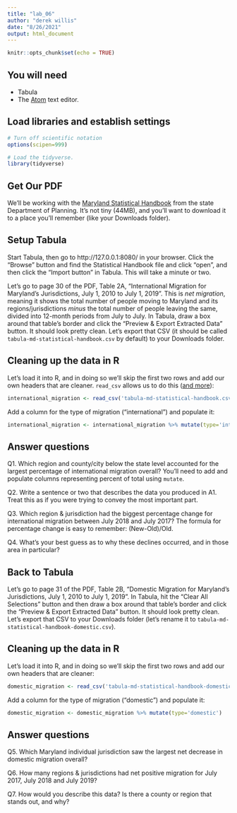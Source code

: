 ```yaml
---
title: "lab_06"
author: "derek willis"
date: "8/26/2021"
output: html_document
---
```


```r
knitr::opts_chunk$set(echo = TRUE)
```

## You will need

* Tabula
* The [Atom](https://atom.io/) text editor.

## Load libraries and establish settings
```r
# Turn off scientific notation
options(scipen=999)

# Load the tidyverse.
library(tidyverse)
```

## Get Our PDF

We'll be working with the [Maryland Statistical Handbook](https://planning.maryland.gov/MSDC/Documents/md-statistical-handbook.pdf) from the state Department of Planning. It's not tiny (44MB), and you'll want to download it to a place you'll remember (like your Downloads folder).

## Setup Tabula

Start Tabula, then go to http://127.0.0.1:8080/ in your browser. Click the "Browse" button and find the Statistical Handbook file and click "open", and then click the "Import button" in Tabula. This will take a minute or two.

Let's go to page 30 of the PDF, Table 2A, "International Migration for Maryland's Jurisdictions, July 1, 2010 to July 1, 2019". This is _net migration_, meaning it shows the total number of people moving to Maryland and its regions/jurisdictions _minus_ the total number of people leaving the same, divided into 12-month periods from July to July. In Tabula, draw a box around that table's border and click the "Preview & Export Extracted Data" button. It should look pretty clean. Let's export that CSV (it should be called `tabula-md-statistical-handbook.csv` by default) to your Downloads folder.

## Cleaning up the data in R

Let's load it into R, and in doing so we'll skip the first two rows and add our own headers that are cleaner. `read_csv` allows us to do this ([and more](https://readr.tidyverse.org/reference/read_delim.html)):

```r
international_migration <- read_csv('tabula-md-statistical-handbook.csv', skip=2, col_names=c("jurisdiction", "july_2011", "july_2012", "july_2013", "july_2014", "july_2015", "july_2016", "july_2017", "july_2018", "july_2019", "total"))
```

Add a column for the type of migration ("international") and populate it:

```r
international_migration <- international_migration %>% mutate(type='international')
```

## Answer questions

Q1. Which region and county/city below the state level accounted for the largest percentage of international migration overall?  You'll need to add and populate columns representing percent of total using `mutate`.

Q2. Write a sentence or two that describes the data you produced in A1. Treat this as if you were trying to convey the most important part.

Q3. Which region & jurisdiction had the biggest percentage change for international migration between July 2018 and July 2017? The formula for percentage change is easy to remember: (New-Old)/Old.

Q4. What's your best guess as to why these declines occurred, and in those area in particular?

## Back to Tabula

Let's go to page 31 of the PDF, Table 2B, "Domestic Migration for Maryland's Jurisdictions, July 1, 2010 to July 1, 2019". In Tabula, hit the "Clear All Selections" button and then draw a box around that table's border and click the "Preview & Export Extracted Data" button. It should look pretty clean. Let's export that CSV to your Downloads folder (let's rename it to `tabula-md-statistical-handbook-domestic.csv`).

## Cleaning up the data in R

Let's load it into R, and in doing so we'll skip the first two rows and add our own headers that are cleaner:

```r
domestic_migration <- read_csv('tabula-md-statistical-handbook-domestic.csv', skip=2, col_names=c("jurisdiction", "july_2011", "july_2012", "july_2013", "july_2014", "july_2015", "july_2016", "july_2017", "july_2018", "july_2019", "total"))
```

Add a column for the type of migration ("domestic") and populate it:

```r
domestic_migration <- domestic_migration %>% mutate(type='domestic')
```

## Answer questions
Q5. Which Maryland individual jurisdiction saw the largest net decrease in domestic migration overall?

Q6. How many regions & jurisdictions had net positive migration for July 2017, July 2018 and July 2019?

Q7. How would you describe this data? Is there a county or region that stands out, and why?
